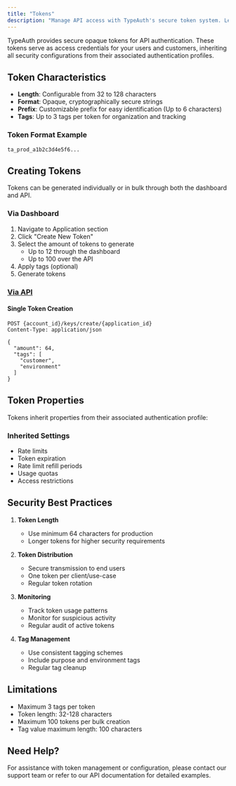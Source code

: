 ```yaml
---
title: "Tokens"
description: "Manage API access with TypeAuth's secure token system. Learn about token generation, properties, and best practices for token management."
---
```


TypeAuth provides secure opaque tokens for API authentication. These tokens serve as access credentials for your users and customers, inheriting all security configurations from their associated authentication profiles.

## Token Characteristics

- **Length**: Configurable from 32 to 128 characters
- **Format**: Opaque, cryptographically secure strings
- **Prefix**: Customizable prefix for easy identification (Up to 6 characters)
- **Tags**: Up to 3 tags per token for organization and tracking

### Token Format Example
```
ta_prod_a1b2c3d4e5f6...
```

## Creating Tokens

Tokens can be generated individually or in bulk through both the dashboard and API.

### Via Dashboard
1. Navigate to Application section
2. Click "Create New Token"
3. Select the amount of tokens to generate
    -   Up to 12 through the dashboard
    -   Up to 100 over the API
4. Apply tags (optional)
5. Generate tokens

### [Via API](https://docs.typeauth.com/api-reference/keys/create-new-tokens)

#### Single Token Creation
```http
POST {account_id}/keys/create/{application_id}
Content-Type: application/json

{
  "amount": 64,
  "tags": [
    "customer",
    "environment"
  ]
}
```



## Token Properties

Tokens inherit properties from their associated authentication profile:

### Inherited Settings
- Rate limits
- Token expiration
- Rate limit refill periods
- Usage quotas
- Access restrictions

## Security Best Practices

1. **Token Length**
   - Use minimum 64 characters for production
   - Longer tokens for higher security requirements

2. **Token Distribution**
   - Secure transmission to end users
   - One token per client/use-case
   - Regular token rotation

3. **Monitoring**
   - Track token usage patterns
   - Monitor for suspicious activity
   - Regular audit of active tokens

4. **Tag Management**
   - Use consistent tagging schemes
   - Include purpose and environment tags
   - Regular tag cleanup



## Limitations

- Maximum 3 tags per token
- Token length: 32-128 characters
- Maximum 100 tokens per bulk creation
- Tag value maximum length: 100 characters

## Need Help?

For assistance with token management or configuration, please contact our support team or refer to our API documentation for detailed examples.

